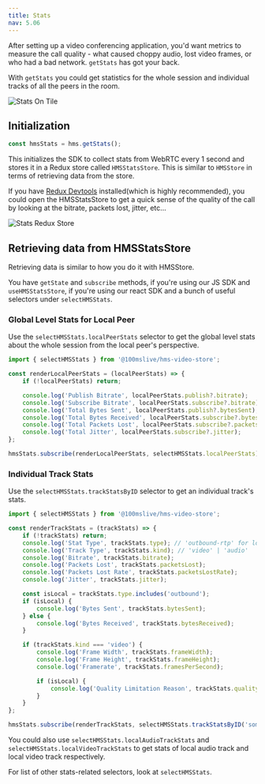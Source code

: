 ```yaml
---
title: Stats
nav: 5.06
---
```


After setting up a video conferencing application, you'd want metrics to measure the call quality - what caused choppy audio, lost video frames, or who had a bad network. <APILink type="class" name="HMSReactiveStore#get-stats">`getStats`</APILink> has got your back.

With <APILink type="class" name="HMSReactiveStore#get-stats">`getStats`</APILink> you could get statistics for the whole session and individual tracks of all the peers in the room.

![Stats On Tile](/docs/v2/stats-tile.png)

## Initialization

```jsx
const hmsStats = hms.getStats();
```

This initializes the SDK to collect stats from WebRTC every 1 second and stores it in a Redux store called <APILink>`HMSStatsStore`</APILink>. This is similar to <APILink>`HMSStore`</APILink> in terms of retrieving data from the store.

If you have [Redux Devtools](https://chrome.google.com/webstore/detail/redux-devtools/lmhkpmbekcpmknklioeibfkpmmfibljd?hl=en) installed(which is highly recommended), you could open the HMSStatsStore to get a quick sense of the quality of the call by looking at the bitrate, packets lost, jitter, etc...

![Stats Redux Store](/docs/v2/stats-redux-store.png)

## Retrieving data from HMSStatsStore

Retrieving data is similar to how you do it with HMSStore.

You have `getState` and `subscribe` methods, if you're using our JS SDK and `useHMSStatsStore`, if you're using our react SDK and a bunch of useful selectors under <APILink type="selector">`selectHMSStats`</APILink>.

### Global Level Stats for Local Peer

Use the `selectHMSStats.localPeerStats` selector to get the global level stats about the whole session from the local peer's perspective.

```jsx
import { selectHMSStats } from '@100mslive/hms-video-store';

const renderLocalPeerStats = (localPeerStats) => {
    if (!localPeerStats) return;

    console.log('Publish Bitrate', localPeerStats.publish?.bitrate);
    console.log('Subscribe Bitrate', localPeerStats.subscribe?.bitrate);
    console.log('Total Bytes Sent', localPeerStats.publish?.bytesSent);
    console.log('Total Bytes Received', localPeerStats.subscribe?.bytesReceived);
    console.log('Total Packets Lost', localPeerStats.subscribe?.packetsLost);
    console.log('Total Jitter', localPeerStats.subscribe?.jitter);
};

hmsStats.subscribe(renderLocalPeerStats, selectHMSStats.localPeerStats);
```

### Individual Track Stats

Use the `selectHMSStats.trackStatsByID` selector to get an individual track's stats.

```jsx
import { selectHMSStats } from '@100mslive/hms-video-store';

const renderTrackStats = (trackStats) => {
    if (!trackStats) return;
    console.log('Stat Type', trackStats.type); // 'outbound-rtp' for local tracks, 'inbound-rtp' for remote tracks
    console.log('Track Type', trackStats.kind); // 'video' | 'audio'
    console.log('Bitrate', trackStats.bitrate);
    console.log('Packets Lost', trackStats.packetsLost);
    console.log('Packets Lost Rate', trackStats.packetsLostRate);
    console.log('Jitter', trackStats.jitter);

    const isLocal = trackStats.type.includes('outbound');
    if (isLocal) {
        console.log('Bytes Sent', trackStats.bytesSent);
    } else {
        console.log('Bytes Received', trackStats.bytesReceived);
    }

    if (trackStats.kind === 'video') {
        console.log('Frame Width', trackStats.frameWidth);
        console.log('Frame Height', trackStats.frameHeight);
        console.log('Framerate', trackStats.framesPerSecond);

        if (isLocal) {
            console.log('Quality Limitation Reason', trackStats.qualityLimitationReason);
        }
    }
};

hmsStats.subscribe(renderTrackStats, selectHMSStats.trackStatsByID('some-track-id'));
```

You could also use `selectHMSStats.localAudioTrackStats` and `selectHMSStats.localVideoTrackStats` to get stats of local audio track and local video track respectively.

For list of other stats-related selectors, look at <APILink type="selector">`selectHMSStats`</APILink>.
